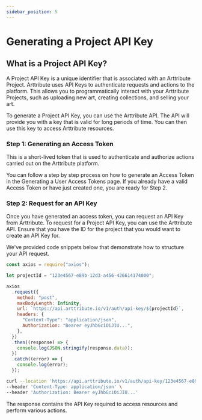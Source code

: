```yaml
---
sidebar_position: 5
---
```



# Generating a Project API Key

## What is a Project API Key?

A Project API Key is a unique identifier that is associated with an Arttribute Project. Arttribute uses API Keys to authenticate requests and actions to the platform. This allows you to programmatically interact with your Arttribute Projects, such as uploading new art, creating collections, and selling your art.

To generate a Project API Key, you can use the Arttribute API. The API will provide you with a key that is valid for long periods of time. You can then use this key to access Arttribute resources.

### Step 1: Generating an Access Token

This is a short-lived token that is used to authenticate and authorize actions carried out on the Arttribute platform.

You can follow a step by step process on how to generate an Access Token in the Generating a User Access Tokens page. If you already have a valid Access Token or have just created one, you are ready for Step 2.

### Step 2: Request for an API Key

Once you have generated an access token, you can request an API Key from Arttribute. To request for a Project API Key, you can use the Arttribute API. Ensure that you have the ID for the project that you would want to create an API Key for.

We've provided code snippets below that demonstrate how to structure your API request.

<!-- import Baseurl from "@site/src/components/reusable/BaseUrl";
<Baseurl></Baseurl>; -->

<Tabs>

<TabItem value="nodejs" label="NodeJS">

```js title="Making a Node JS request with axios"
const axios = require("axios");

let projectId = "123e4567-e89b-12d3-a456-426614174000";

axios
  .request({
    method: "post",
    maxBodyLength: Infinity,
    url: `https://api.arttribute.io/v1/auth/api-key/${projectId}`,
    headers: {
      "Content-Type": "application/json",
      Authorization: "Bearer eyJhbGciOiJIU...",
    },
  })
  .then((response) => {
    console.log(JSON.stringify(response.data));
  })
  .catch((error) => {
    console.log(error);
  });
```

</TabItem>

<TabItem value="curl" label="cURL">

```bash title="Making a POST request with cURL"
curl --location 'https://api.arttribute.io/v1/auth/api-key/123e4567-e89b-12d3-a456-426614174000' \
--header 'Content-Type: application/json' \
--header 'Authorization: Bearer eyJhbGciOiJIU...'
```

</TabItem>

</Tabs>

The response contains the API Key required to access resources and perform various actions.
